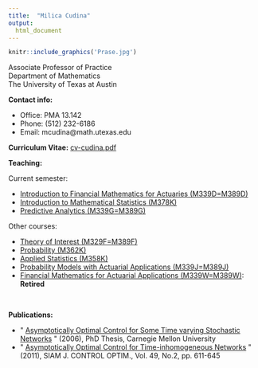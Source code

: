 ```yaml
---
title:  "Milica Cudina"
output: 
  html_document
---
```

```r
knitr::include_graphics('Prase.jpg')
```

Associate Professor of Practice  
Department of Mathematics   
The University of Texas at Austin  


**Contact info:**\

-   Office: PMA 13.142 
-   Phone: (512) 232-6186 
-   Email: mcudina\@math.utexas.edu

**Curriculum Vitae:** [cv-cudina.pdf](cv-cudina.pdf)


**Teaching:**

Current semester:

-   [Introduction to Financial Mathematics for Actuaries (M339D=M389D)](M339D/M339D.html)
-   [Introduction to Mathematical Statistics (M378K)](M378K/M378K.html)
-   [Predictive Analytics (M339G=M389G)](M339G/M339G.html)

Other courses:

-   [Theory of Interest (M329F=M389F)](M329F/M329F.html)
-   [Probability (M362K)](M362K/M362K.html)
-   [Applied Statistics (M358K)](M358K/M358K.html)
-   [Probability Models with Actuarial Applications (M339J=M389J)](M339J/M339J.html)
-   [Financial Mathematics for Actuarial Applications (M339W=M389W)](M339W/M339W.html): **Retired**

<!--
Resources for students:

-   [Actuarial Miscellany](act-misc.html)
-->

\

**Publications:**

-   \" [Asymptotically Optimal Control for Some Time varying Stochastic
    Networks](thesis.pdf) \" (2006), PhD Thesis, Carnegie Mellon
    University
-   \" [Asymptotically Optimal Control for Time-inhomogeneous
    Networks](CudRam11.pdf) \" (2011), SIAM J. CONTROL OPTIM., Vol. 49,
    No.2, pp. 611-645
